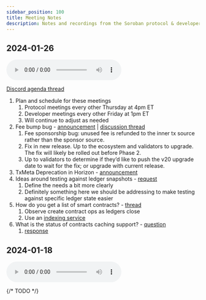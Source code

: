 ```yaml
---
sidebar_position: 100
title: Meeting Notes
description: Notes and recordings from the Soroban protocol & developers meetings
---
```


## 2024-01-26

<audio controls>
  <source
    src="https://pub-b2eaaee2bbe74d70820bacb7298958f5.r2.dev/Soroban-Dev-Call-01-26-24.mp3"
    type="audio/mpeg"
  ></source>
  Your browser does not support the audio element.
</audio>

[Discord agenda thread](https://discord.com/channels/897514728459468821/1199121845656486009)

1. Plan and schedule for these meetings
   1. Protocol meetings every other Thursday at 4pm ET
   2. Developer meetings every other Friday at 1pm ET
   3. Will continue to adjust as needed
2. Fee bump bug - [announcement](https://stellar.org/blog/developers/fee-bump-bug-disclosure) | [discussion thread](https://discord.com/channels/897514728459468821/1200432249594707998/1200432306314281000)
   1. Fee sponsorship bug: unused fee is refunded to the inner tx source rather than the sponsor source.
   2. Fix in new release. Up to the ecosystem and validators to upgrade. The fix will likely be rolled out before Phase 2.
   3. Up to validators to determine if they’d like to push the v20 upgrade date to wait for the fix; or upgrade with current release.
3. TxMeta Deprecation in Horizon - [announcement](https://discord.com/channels/897514728459468821/900374272751591424/1199438109796999298)
4. Ideas around testing against ledger snapshots - [request](https://discord.com/channels/897514728459468821/1199121845656486009/1199158421254049912)
   1. Define the needs a bit more clearly
   2. Definitely something here we should be addressing to make testing against specific ledger state easier
5. How do you get a list of smart contracts? - [thread](https://discord.com/channels/897514728459468821/1199121845656486009/1199739331078803496)
   1. Observe create contract ops as ledgers close
   2. Use an [indexing service](https://soroban.stellar.org/docs/reference/data-providers#data-indexers)
6. What is the status of contracts caching support? - [question](https://discord.com/channels/897514728459468821/1199121845656486009/1200484710447587490)
   1. [response](https://discord.com/channels/897514728459468821/1199121845656486009/1200516877680644276)

## 2024-01-18

<audio controls>
  <source
    src="https://pub-b2eaaee2bbe74d70820bacb7298958f5.r2.dev/0101802024_protocol_developer_call.mp3"
    type="audio/mpeg"
  ></source>
  Your browser does not support the audio element.
</audio>

{/* TODO */}
